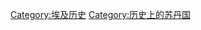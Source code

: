 {{Commons category|Mamluk Sultanate (Cairo)}}
{{Catmore}}

[[Category:埃及历史|Category:埃及历史]]
[[Category:历史上的苏丹国|Category:历史上的苏丹国]]